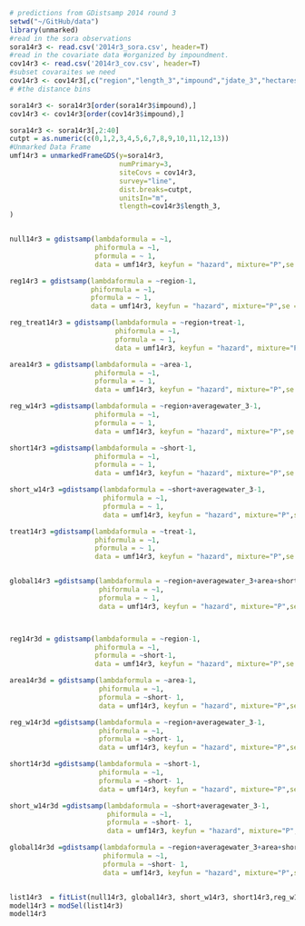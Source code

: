 ```r
# predictions from GDistsamp 2014 round 3
setwd("~/GitHub/data")
library(unmarked)
#read in the sora observations
sora14r3 <- read.csv('2014r3_sora.csv', header=T)
#read in the covariate data #organized by impoundment.
cov14r3 <- read.csv('2014r3_cov.csv', header=T)
#subset covaraites we need
cov14r3 <- cov14r3[,c("region","length_3","impound","jdate_3","hectares","area", "treat","int","short","averagewater_3")]
# #the distance bins

sora14r3 <- sora14r3[order(sora14r3$impound),]
cov14r3 <- cov14r3[order(cov14r3$impound),]

sora14r3 <- sora14r3[,2:40]
cutpt = as.numeric(c(0,1,2,3,4,5,6,7,8,9,10,11,12,13)) 
#Unmarked Data Frame
umf14r3 = unmarkedFrameGDS(y=sora14r3, 
                           numPrimary=3,
                           siteCovs = cov14r3,
                           survey="line", 
                           dist.breaks=cutpt,  
                           unitsIn="m", 
                           tlength=cov14r3$length_3,
)


null14r3 = gdistsamp(lambdaformula = ~1, 
                     phiformula = ~1, 
                     pformula = ~ 1,
                     data = umf14r3, keyfun = "hazard", mixture="P",se = T, output="abund")

reg14r3 = gdistsamp(lambdaformula = ~region-1, 
                    phiformula = ~1, 
                    pformula = ~ 1,
                    data = umf14r3, keyfun = "hazard", mixture="P",se = T, output="abund")

reg_treat14r3 = gdistsamp(lambdaformula = ~region+treat-1, 
                          phiformula = ~1, 
                          pformula = ~ 1,
                          data = umf14r3, keyfun = "hazard", mixture="P",se = T, output="abund")

area14r3 = gdistsamp(lambdaformula = ~area-1, 
                     phiformula = ~1, 
                     pformula = ~ 1,
                     data = umf14r3, keyfun = "hazard", mixture="P",se = T, output="abund")

reg_w14r3 =gdistsamp(lambdaformula = ~region+averagewater_3-1, 
                     phiformula = ~1, 
                     pformula = ~ 1,
                     data = umf14r3, keyfun = "hazard", mixture="P",se = T, output="abund")

short14r3 =gdistsamp(lambdaformula = ~short-1, 
                     phiformula = ~1, 
                     pformula = ~ 1,
                     data = umf14r3, keyfun = "hazard", mixture="P",se = T, output="abund")

short_w14r3 =gdistsamp(lambdaformula = ~short+averagewater_3-1, 
                       phiformula = ~1, 
                       pformula = ~ 1,
                       data = umf14r3, keyfun = "hazard", mixture="P",se = T, output="abund")

treat14r3 =gdistsamp(lambdaformula = ~treat-1, 
                     phiformula = ~1, 
                     pformula = ~ 1,
                     data = umf14r3, keyfun = "hazard", mixture="P",se = T, output="abund")


global14r3 =gdistsamp(lambdaformula = ~region+averagewater_3+area+short+treat-1, 
                      phiformula = ~1, 
                      pformula = ~ 1,
                      data = umf14r3, keyfun = "hazard", mixture="P",se = T, output="abund")



reg14r3d = gdistsamp(lambdaformula = ~region-1, 
                     phiformula = ~1, 
                     pformula = ~short-1,
                     data = umf14r3, keyfun = "hazard", mixture="P",se = T, output="abund")

area14r3d = gdistsamp(lambdaformula = ~area-1, 
                      phiformula = ~1, 
                      pformula = ~short- 1,
                      data = umf14r3, keyfun = "hazard", mixture="P",se = T, output="abund")

reg_w14r3d =gdistsamp(lambdaformula = ~region+averagewater_3-1, 
                      phiformula = ~1, 
                      pformula = ~short- 1,
                      data = umf14r3, keyfun = "hazard", mixture="P",se = T, output="abund")

short14r3d =gdistsamp(lambdaformula = ~short-1, 
                      phiformula = ~1, 
                      pformula = ~short- 1,
                      data = umf14r3, keyfun = "hazard", mixture="P",se = T, output="abund")

short_w14r3d =gdistsamp(lambdaformula = ~short+averagewater_3-1, 
                        phiformula = ~1, 
                        pformula = ~short- 1,
                        data = umf14r3, keyfun = "hazard", mixture="P",se = T, output="abund")

global14r3d =gdistsamp(lambdaformula = ~region+averagewater_3+area+short-1, 
                       phiformula = ~1, 
                       pformula = ~short- 1,
                       data = umf14r3, keyfun = "hazard", mixture="P",se = T, output="abund")


list14r3  = fitList(null14r3, global14r3, short_w14r3, short14r3,reg_w14r3,area14r3,reg14r3, global14r3d, short_w14r3d, short14r3d,reg_w14r3d,area14r3d,reg14r3d)
model14r3 = modSel(list14r3)
model14r3
```